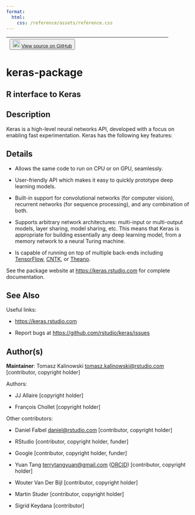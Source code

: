 ```yaml
---
format:
  html:
    css: /reference/assets/reference.css
---
```


| <button class="button"> ![](/reference/assets/GitHub-Mark-32px.png){width="20"} [View source on GitHub](https://github.com/rstudio/keras//blob/main/R/package.R#L) </button> |
|:------------------------------:|:--------------------------------------:|

# keras-package

## R interface to Keras

## Description
Keras is a high-level neural networks API, developed with a focus on enabling fast experimentation. Keras has the following key features: 




## Details

- Allows the same code to run on CPU or on GPU, seamlessly. 

- User-friendly API which makes it easy to quickly prototype deep learning models. 

- Built-in support for convolutional networks (for computer vision), recurrent networks (for sequence processing), and any combination of both. 

- Supports arbitrary network architectures: multi-input or multi-output models, layer sharing, model sharing, etc. This means that Keras is appropriate for building essentially any deep learning model, from a memory network to a neural Turing machine. 

- Is capable of running on top of multiple back-ends including [TensorFlow](https://github.com/tensorflow/tensorflow), [CNTK](https://github.com/Microsoft/cntk), or [Theano](https://github.com/Theano/Theano). 

See the package website at [https://keras.rstudio.com](https://keras.rstudio.com) for complete documentation. 





## See Also

Useful links: 

  

- [https://keras.rstudio.com](https://keras.rstudio.com)

  

- Report bugs at [https://github.com/rstudio/keras/issues](https://github.com/rstudio/keras/issues)

## Author(s)

**Maintainer**: Tomasz Kalinowski [tomasz.kalinowski@rstudio.com](tomasz.kalinowski@rstudio.com) [contributor, copyright holder] 

Authors: 

  

- JJ Allaire [copyright holder]   

- François Chollet [copyright holder] 

Other contributors: 

  

- Daniel Falbel [daniel@rstudio.com](daniel@rstudio.com) [contributor, copyright holder]   

- RStudio [contributor, copyright holder, funder]   

- Google [contributor, copyright holder, funder]   

- Yuan Tang [terrytangyuan@gmail.com](terrytangyuan@gmail.com) ([ORCID](https://orcid.org/0000-0001-5243-233X)) [contributor, copyright holder]   

- Wouter Van Der Bijl [contributor, copyright holder]   

- Martin Studer [contributor, copyright holder]   

- Sigrid Keydana [contributor] 
